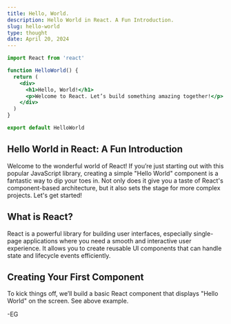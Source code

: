 ```yaml
---
title: Hello, World.
description: Hello World in React. A Fun Introduction.
slug: hello-world
type: thought
date: April 20, 2024
---
```


```jsx
import React from 'react'

function HelloWorld() {
  return (
    <div>
      <h1>Hello, World!</h1>
      <p>Welcome to React. Let’s build something amazing together!</p>
    </div>
  )
}

export default HelloWorld
```

## Hello World in React: A Fun Introduction

Welcome to the wonderful world of React! If you’re just starting out with this popular JavaScript library, creating a simple "Hello World" component is a fantastic way to dip your toes in. Not only does it give you a taste of React's component-based architecture, but it also sets the stage for more complex projects. Let's get started!

## What is React?

React is a powerful library for building user interfaces, especially single-page applications where you need a smooth and interactive user experience. It allows you to create reusable UI components that can handle state and lifecycle events efficiently.

## Creating Your First Component

To kick things off, we’ll build a basic React component that displays "Hello World" on the screen. See above example.

-EG
